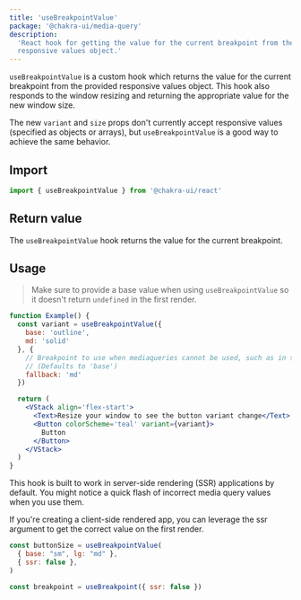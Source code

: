 ```yaml
---
title: 'useBreakpointValue'
package: '@chakra-ui/media-query'
description:
  'React hook for getting the value for the current breakpoint from the provided
  responsive values object.'
---
```


`useBreakpointValue` is a custom hook which returns the value for the current
breakpoint from the provided responsive values object. This hook also responds
to the window resizing and returning the appropriate value for the new window
size.

The new `variant` and `size` props don't currently accept responsive values
(specified as objects or arrays), but `useBreakpointValue` is a good way to
achieve the same behavior.

## Import

```js
import { useBreakpointValue } from '@chakra-ui/react'
```

## Return value

The `useBreakpointValue` hook returns the value for the current breakpoint.

## Usage

> Make sure to provide a base value when using `useBreakpointValue` so it doesn't return `undefined` in the first render.

```jsx
function Example() {
  const variant = useBreakpointValue({ 
    base: 'outline', 
    md: 'solid' 
  }, {
    // Breakpoint to use when mediaqueries cannot be used, such as in server-side rendering
    // (Defaults to 'base')
    fallback: 'md'
  })

  return (
    <VStack align='flex-start'>
      <Text>Resize your window to see the button variant change</Text>
      <Button colorScheme='teal' variant={variant}>
        Button
      </Button>
    </VStack>
  )
}
```

This hook is built to work in server-side rendering (SSR) applications by default. You might notice a quick flash of incorrect media query values when you use them.

If you're creating a client-side rendered app, you can leverage the ssr argument to get the correct value on the first render.

```jsx
const buttonSize = useBreakpointValue(
  { base: "sm", lg: "md" },
  { ssr: false },
)

const breakpoint = useBreakpoint({ ssr: false })
```
